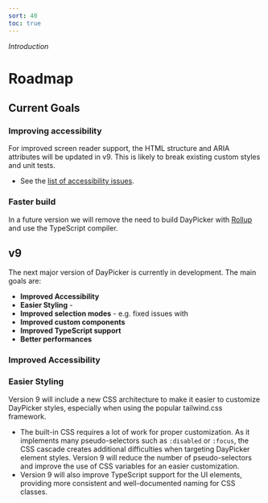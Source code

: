 ```yaml
---
sort: 40
toc: true
---
```


_Introduction_

# Roadmap

## Current Goals

### Improving accessibility

For improved screen reader support, the HTML structure and ARIA attributes will be updated in v9. This is likely to break existing custom styles and unit tests.

- See the [list of accessibility issues](https://github.com/gpbl/react-day-picker/issues?q=is%3Aissue+is%3Aopen+sort%3Aupdated-desc+label%3Aaccessibility+milestone%3Av9.0.0).

### Faster build

In a future version we will remove the need to build DayPicker with [Rollup](https://rollupjs.org/) and use the TypeScript compiler.

## v9

The next major version of DayPicker is currently in development. The main goals are:

- **Improved Accessibility**
- **Easier Styling** -
- **Improved selection modes** - e.g. fixed issues with
- **Improved custom components**
- **Improved TypeScript support**
- **Better performances**

### Improved Accessibility

### Easier Styling

Version 9 will include a new CSS architecture to make it easier to customize DayPicker styles, especially when using the popular tailwind.css framework.

- The built-in CSS requires a lot of work for proper customization. As it implements many pseudo-selectors such as `:disabled` or `:focus`, the CSS cascade creates additional difficulties when targeting DayPicker element styles. Version 9 will reduce the number of pseudo-selectors and improve the use of CSS variables for an easier customization.
- Version 9 will also improve TypeScript support for the UI elements, providing more consistent and well-documented naming for CSS classes.
